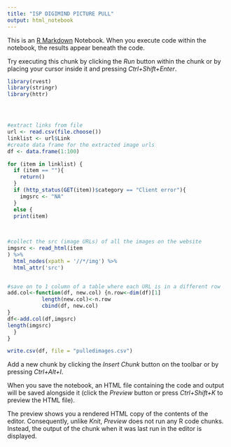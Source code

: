 ---
title: "ISP DIGIMIND PICTURE PULL"
output: html_notebook
---

This is an [R Markdown](http://rmarkdown.rstudio.com) Notebook. When you execute code within the notebook, the results appear beneath the code. 

Try executing this chunk by clicking the *Run* button within the chunk or by placing your cursor inside it and pressing *Ctrl+Shift+Enter*. 

```{r}
library(rvest)  
library(stringr)
library(httr)




#extract links from file
url <- read.csv(file.choose())
linklist <- url$Link
#create data frame for the extracted image urls
df <- data.frame(1:100)

for (item in linklist) {
  if (item == ""){
    return()
  }
  if (http_status(GET(item))$category == "Client error"){
    imgsrc <- "NA"
  }
  else {
  print(item)

  
  
#collect the src (image URLs) of all the images on the website
imgsrc <- read_html(item
) %>%
  html_nodes(xpath = '//*/img') %>%
  html_attr('src')


#save on to 1 column of a table where each URL is in a different row
add.col<-function(df, new.col) {n.row<-dim(df)[1]
           length(new.col)<-n.row
           cbind(df, new.col)
}
df<-add.col(df,imgsrc)
length(imgsrc)
  }
}

write.csv(df, file = "pulledimages.csv")

```






Add a new chunk by clicking the *Insert Chunk* button on the toolbar or by pressing *Ctrl+Alt+I*.

When you save the notebook, an HTML file containing the code and output will be saved alongside it (click the *Preview* button or press *Ctrl+Shift+K* to preview the HTML file).

The preview shows you a rendered HTML copy of the contents of the editor. Consequently, unlike *Knit*, *Preview* does not run any R code chunks. Instead, the output of the chunk when it was last run in the editor is displayed.
